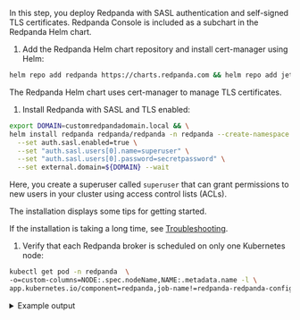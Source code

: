 In this step, you deploy Redpanda with SASL authentication and self-signed TLS certificates. Redpanda Console is included as a subchart in the Redpanda Helm chart.

1. Add the Redpanda Helm chart repository and install cert-manager using Helm:

  ```bash
  helm repo add redpanda https://charts.redpanda.com && helm repo add jetstack https://charts.jetstack.io && helm repo update && helm install cert-manager jetstack/cert-manager  --set installCRDs=true --namespace cert-manager  --create-namespace
  ```

  The Redpanda Helm chart uses cert-manager to manage TLS certificates.

1. Install Redpanda with SASL and TLS enabled:

  ```bash
  export DOMAIN=customredpandadomain.local && \
  helm install redpanda redpanda/redpanda -n redpanda --create-namespace \
    --set auth.sasl.enabled=true \
    --set "auth.sasl.users[0].name=superuser" \
    --set "auth.sasl.users[0].password=secretpassword" \
    --set external.domain=${DOMAIN} --wait
  ```

  Here, you create a superuser called `superuser` that can grant permissions to new users in your cluster using access control lists (ACLs).

  The installation displays some tips for getting started.

  If the installation is taking a long time, see [Troubleshooting](#troubleshooting).

1. Verify that each Redpanda broker is scheduled on only one Kubernetes node:

  ```bash
  kubectl get pod -n redpanda  \
  -o=custom-columns=NODE:.spec.nodeName,NAME:.metadata.name -l \
  app.kubernetes.io/component=redpanda,job-name!=redpanda-redpanda-configuration,job-name!=redpanda-post-upgrade
  ```

  <details>
  <summary>
  Example output
  </summary>
  
  ```
  example-worker3   redpanda-0
  example-worker2   redpanda-1
  example-worker    redpanda-2
  ```

  </details>